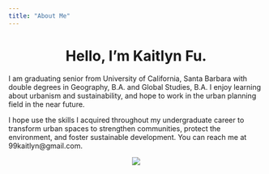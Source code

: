```yaml
---
title: "About Me"
---
```

  
<center>
# Hello, I'm Kaitlyn Fu. 
 
</center>
  
I am graduating senior from University of California, Santa Barbara with double degrees in Geography, B.A. and Global Studies, B.A. I enjoy learning about urbanism and sustainability, and hope to work in the urban planning field in the near future.

I hope use the skills I acquired throughout my undergraduate career to transform urban spaces to strengthen communities, protect the environment, and foster sustainable development. You can reach me at 99kaitlyn@gmail.com. 

<center>
![](img/github pic.png)









